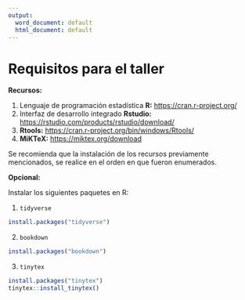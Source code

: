 ```yaml
---
output:
  word_document: default
  html_document: default
---
```

# Requisitos para el taller {#requi}

**Recursos:**

1. Lenguaje de programación estadística **R:** <https://cran.r-project.org/>
1. Interfaz de desarrollo integrado **Rstudio:** <https://rstudio.com/products/rstudio/download/>
1. **Rtools:** <https://cran.r-project.org/bin/windows/Rtools/>
1. **MiKTeX:** <https://miktex.org/download>

Se recomienda que la instalación de los recursos previamente mencionados, se realice en el orden en que fueron enumerados.

**Opcional:**

Instalar los siguientes paquetes en R:

1. ``tidyverse``

```r
install.packages("tidyverse")
```

2. ``bookdown``

```r
install.packages("bookdown")
```

3. ``tinytex``

```r
install.packages("tinytex")
tinytex::install_tinytex()
```

